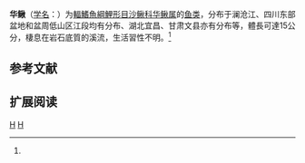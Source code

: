 {{Speciesbox 
| taxon = Sinibotia superciliaris
| status = DD
| status_system = IUCN3.1
| authority =  Günther, 1892<ref name='id6449'>{{cite web| url =http://www.bioinfo.cn/db05/BjdwSpecies.php?action=view&id=6449| title =华鳅| work =中国动物物种编目数据库| publisher =中国科学院微生物研究所| author =中国科学院动物研究所| accessdate =2009-04-11| deadurl =yes| archiveurl =https://web.archive.org/web/20160305013040/http://www.bioinfo.cn/db05/BjdwSpecies.php?action=view&id=6449| archivedate =2016-03-05}}</ref>
| synonyms = *''Botia superciliaris,Günther, 1892''
}}

'''华鳅'''（[[学名|学名]]：{{lang|la|''Sinibotia superciliaris''}}）为[[輻鰭魚綱|輻鰭魚綱]][[鯉形目|鯉形目]][[沙鳅科|沙鳅科]][[华鳅属|华鳅属]]的[[鱼类|鱼类]]，分布于澜沧江、四川东部盆地和盆周低山区江段均有分布、湖北宜昌、甘肃文县亦有分布等，體長可達15公分，棲息在岩石底質的溪流，生活習性不明。<ref name='id6449'/>

== 参考文献 ==
{{reflist}}

== 扩展阅读 ==
{{refbegin}}
{{wikispecies-inline|Sinibotia superciliaris|华鳅}}
{{refend}}
{{Taxonbar|from=Q6424466}}

[[Category:IUCN红色名录数据缺乏物种|H]]
[[Category:華鰍屬|H]]